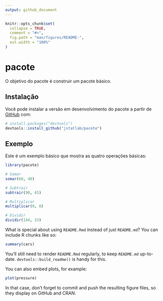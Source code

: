```yaml
---
output: github_document
---
```


<!-- README.md is generated from README.Rmd. Please edit that file -->

```r
knitr::opts_chunk$set(
  collapse = TRUE,
  comment = "#>",
  fig.path = "man/figures/README-",
  out.width = "100%"
)
```

# pacote

<!-- badges: start -->
<!-- badges: end -->

O objetivo do pacote é construir um pacote básico.

## Instalação

Você pode instalar a versão em desenvolvimento do pacote a partir de [GitHub](https://github.com/) com:

```r
# install.packages("devtools")
devtools::install_github("jstatlab/pacote")
```

## Exemplo

Este é um exemplo básico que mostra as quatro operações básicas:

```r
library(pacote)

# Somar
somar(60, 40)

# Subtrair
subtrair(90, 45)

# Multiplicar
multiplicar(0, 0)

# Dividir
dividir(144, 33)
```

What is special about using `README.Rmd` instead of just `README.md`? You can include R chunks like so:

```r
summary(cars)
```

You'll still need to render `README.Rmd` regularly, to keep `README.md` up-to-date. `devtools::build_readme()` is handy for this.

You can also embed plots, for example:

```r
plot(pressure)
```

In that case, don't forget to commit and push the resulting figure files, so they display on GitHub and CRAN.
